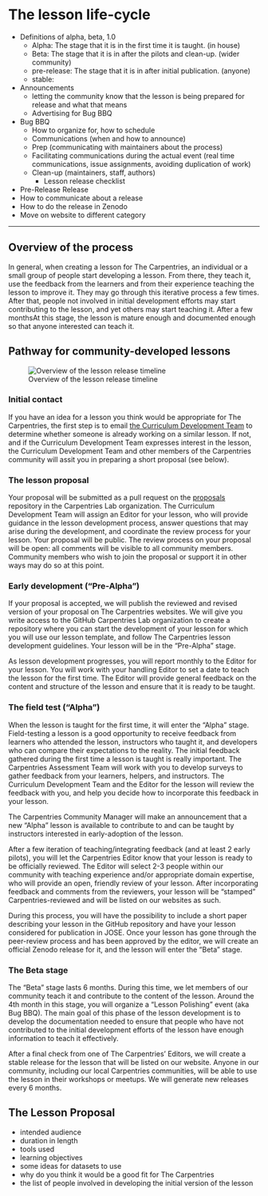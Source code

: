 # The lesson life-cycle

* Definitions of alpha, beta, 1.0
  - Alpha: The stage that it is in the first time it is taught. (in house)
  - Beta: The stage that it is in after the pilots and clean-up. (wider community)
  - pre-release: The stage that it is in after initial publication. (anyone)
  - stable:
* Announcements 
  - letting the community know that the lesson is being prepared for release and what that means
  - Advertising for Bug BBQ
* Bug BBQ
  - How to organize for, how to schedule
  - Communications (when and how to announce)
  - Prep (communicating with maintainers about the process)
  - Facilitating communications during the actual event (real time communications, issue assignments, avoiding duplication of work)
  - Clean-up (maintainers, staff, authors)
    + Lesson release checklist
* Pre-Release Release
* How to communicate about a release
* How to do the release in Zenodo
* Move on website to different category

----


## Overview of the process

In general, when creating a lesson for The Carpentries, an individual or a small group of people start developing a lesson. From there, they teach it, use the feedback from the learners and from their experience teaching the lesson to improve it. They may go through this iterative process a few times. After that, people not involved in initial development efforts may start contributing to the lesson, and yet others may start teaching it. After a few monthsAt this stage, the lesson is mature enough and documented enough so that anyone interested can teach it.


## Pathway for community-developed lessons

![Overview of the lesson release timeline](figures/release_timeline.svg)

### Initial contact

If you have an idea for a lesson you think would be appropriate for The Carpentries, the first step is to email [the Curriculum Development Team](mailto:curriculum@carpentries.org) to determine whether someone is already working on a similar lesson. If not, and if the Curriculum Development Team expresses interest in the lesson, the Curriculum Development Team and other members of the Carpentries community will assit you in preparing a short proposal (see below).

### The lesson proposal

Your proposal will be submitted as a pull request on the [proposals](https://github.com/carpentrieslab/proposals) repository in the Carpentries Lab organization. The Curriculum Development Team will assign an Editor for your lesson, who will provide guidance in the lesson development process, answer questions that may arise during the development, and coordinate the review process for your lesson. Your proposal will be public. The review process on your proposal will be open: all comments will be visible to all community members. Community members who wish to join the proposal or support it in other ways may do so at this point.

### Early development ("Pre-Alpha")

If your proposal is accepted, we will publish the reviewed and revised version of your proposal on The Carpentries websites. We will give you write access to the GitHub Carpentries Lab organization to create a repository where you can start the development of your lesson for which you will use our lesson template, and follow The Carpentries lesson development guidelines. Your lesson will be in the "Pre-Alpha" stage.

As lesson development progresses, you will report monthly to the Editor for your lesson. You will work with your handling Editor to set a date to teach the lesson for the first time. The Editor will provide general feedback on the content and structure of the lesson and ensure that it is ready to be taught.

### The field test ("Alpha")

When the lesson is taught for the first time, it will enter the "Alpha" stage. Field-testing a lesson is a good opportunity to receive feedback from learners who attended the lesson, instructors who taught it, and developers who can compare their expectations to the reality. The initial feedback gathered during the first time a lesson is taught is really important. The Carpentries Assessment Team will work with you to develop surveys to gather feedback from your learners, helpers, and instructors. The Curriculum Development Team and the Editor for the lesson will review the feedback with you, and help you decide how to incorporate this feedback in your lesson.

The Carpentries Community Manager will make an announcement that a new "Alpha" lesson is available to contribute to and can be taught by instructors interested in early-adoption of the lesson.

After a few iteration of teaching/integrating feedback (and at least 2 early pilots), you will let the Carpentries Editor know that your lesson is ready to be officially reviewed. The Editor will select 2-3 people within our community with teaching experience and/or appropriate domain expertise, who will provide an open, friendly review of your lesson. After incorporating feedback and comments from the reviewers, your lesson will be "stamped" Carpentries-reviewed and will be listed on our websites as such.

During this process, you will have the possibility to include a short paper describing your lesson in the GitHub repository and have your lesson considered for publication in JOSE. Once your lesson has gone through the peer-review process and has been approved by the editor, we will create an official Zenodo release for it, and the lesson will enter the "Beta" stage.

### The Beta stage

The "Beta" stage lasts 6 months. During this time, we let members of our community teach it and contribute to the content of the lesson. Around the 4th month in this stage, you will organize a "Lesson Polishing" event (aka Bug BBQ). The main goal of this phase of the lesson development is to develop the documentation needed to ensure that people who have not contributed to the initial development efforts of the lesson have enough information to teach it effectively.

After a final check from one of The Carpentries' Editors, we will create a stable release for the lesson that will be listed on our website. Anyone in our community, including our local Carpentries communities, will be able to use the lesson in their workshops or meetups. We will generate new releases every 6 months. 



## The Lesson Proposal

- intended audience
- duration in length
- tools used
- learning objectives
- some ideas for datasets to use
- why do you think it would be a good fit for The Carpentries
- the list of people involved in developing the initial version of the lesson
